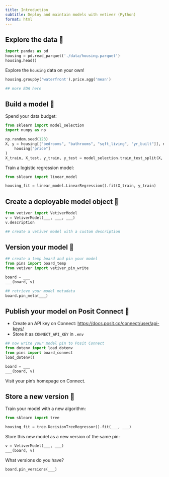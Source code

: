 ```yaml
---
title: Introduction
subtitle: Deploy and maintain models with vetiver (Python)
format: html
---
```


## Explore the data 👀

```python
import pandas as pd
housing = pd.read_parquet('./data/housing.parquet')
housing.head()
```

Explore the `housing` data on your own!

```python
housing.groupby('waterfront').price.agg('mean')
```

```python
## more EDA here
```

## Build a model 🔧

Spend your data budget:

```python
from sklearn import model_selection
import numpy as np

np.random.seed(123)
X, y = housing[["bedrooms", "bathrooms", "sqft_living", "yr_built"]], np.log10(
    housing["price"]
)
X_train, X_test, y_train, y_test = model_selection.train_test_split(X, y, test_size=0.2)
```

Train a logistic regression model:

```python
from sklearn import linear_model

housing_fit = linear_model.LinearRegression().fit(X_train, y_train)
```

## Create a deployable model object 🏺

```python
from vetiver import VetiverModel
v = VetiverModel(___, ___, ___)
v.description
```

```python
## create a vetiver model with a custom description
```

## Version your model 📌

```python
## create a temp board and pin your model
from pins import board_temp
from vetiver import vetiver_pin_write

board = ___
___(board, v)
```

```python
## retrieve your model metadata
board.pin_meta(___)
```

## Publish your model on Posit Connect 🚀

- Create an API key on Connect: <https://docs.posit.co/connect/user/api-keys/>
- Store it as `CONNECT_API_KEY` in `.env`

```python
## now write your model pin to Posit Connect
from dotenv import load_dotenv
from pins import board_connect
load_dotenv()

board = ___
___(board, v)
```

Visit your pin's homepage on Connect.

## Store a new version 👯

Train your model with a new algorithm:

```python
from sklearn import tree

housing_fit = tree.DecisionTreeRegressor().fit(___, ___)
```

Store this new model as a new version of the same pin:

```python
v = VetiverModel(___, ___)
___(board, v)
```

What versions do you have?

```python
board.pin_versions(___)
```
